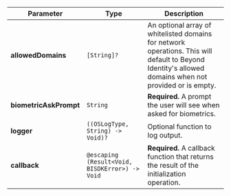 | Parameter | Type | Description |
| --- | --- | --- |
| **allowedDomains** | `[String]?` | An optional array of whitelisted domains for network operations. This will default to Beyond Identity's allowed domains when not provided or is empty. |
| **biometricAskPrompt** | `String` | **Required.** A prompt the user will see when asked for biometrics. |
| **logger** | `((OSLogType, String) -> Void)?` | Optional function to log output. |
| **callback** | `@escaping (Result<Void, BISDKError>) -> Void` | **Required.** A callback function that returns the result of the initialization operation. |
